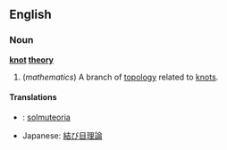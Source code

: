 ==English==

===Noun===
'''[[knot]] [[theory]]'''

# (''mathematics'') A branch of [[topology]] related to [[knot]]s.

====Translations====
*{{msg:fi}}: [[solmuteoria]]
*Japanese: [[結び目理論]]